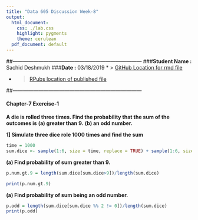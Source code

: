 ```yaml
---
title: "Data 605 Discussion Week-8"
output:
  html_document:
    css: ./lab.css
    highlight: pygments
    theme: cerulean
  pdf_document: default
---
```


##---------------------------------------------------------------------------
###**Student Name :** Sachid Deshmukh
###**Date :** 03/18/2019
* > [GitHub Location for rmd file](https://github.com/mlforsachid/MSDSQ2Data605/blob/master/Week8/Discussion/SachidVijay.Deshmukh60.Rmd)

* > [RPubs location of published file](http://rpubs.com/sachid/Data605Week8Disc)

##---------------------------------------------------------------------------

#### Chapter-7 Exercise-1

**A die is rolled three times. Find the probability that the sum of the outcomes is**
**(a) greater than 9.**
**(b) an odd number.**

**1] Simulate three dice role 1000 times and find the sum**

```r
time = 1000
sum.dice <- sample(1:6, size = time, replace = TRUE) + sample(1:6, size = time, replace = TRUE) + sample(1:6, size = time, replace = TRUE)
```

**(a) Find probability of sum greater than 9.**
```r
p.num.gt.9 = length(sum.dice[sum.dice>9])/length(sum.dice)

print(p.num.gt.9)
```

**(a) Find probability of sum being an odd number.**
```r
p.odd = length(sum.dice[sum.dice %% 2 != 0])/length(sum.dice)
print(p.odd)
```
 
 
